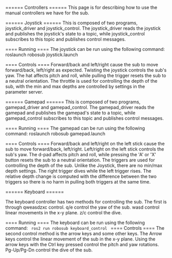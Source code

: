 ====== Controllers ======
This page is for describing how to use the manual controllers we have for the sub.

====== Joystick ======
This is composed of two programs, joystick_driver and joystick_control. The joystick_driver reads the joystick and publishes the joystick's state to a topic, while joystick_control subscribes to this topic and publishes control messages.

==== Running ====
The joystick can be run using the following command:
  roslaunch robosub joystick.launch

==== Controls ====
Forward/back and left/right cause the sub to move forward/back, left/right as expected. Twisting the joystick controls the sub's yaw. The hat affects pitch and roll, while pulling the trigger resets the sub to a neutral orientation. The throttle is used for controlling the depth of the sub, with the min and max depths are controlled by settings in the parameter server.

====== Gamepad ======
This is composed of two programs, gamepad_driver and gamepad_control. The gamepad_driver reads the gamepad and publishes the gamepad's state to a topic, while gamepad_control subscribes to this topic and publishes control messages.

==== Running ====
The gamepad can be run using the following command:
  roslaunch robosub gamepad.launch

==== Controls ====
Forward/back and left/right on the left stick cause the sub to move forward/back, left/right. Left/right on the left stick controls the sub's yaw. The d-pad affects pitch and roll, while pressing the 'A' or 'X' button resets the sub to a neutral orientation. The triggers are used for controlling the depth of the sub. Unlike the Joystick, there are no min/max depth settings. The right trigger dives while the left trigger rises. The relative depth change is computed with the difference between the two triggers so there is no harm in pulling both triggers at the same time.

====== Keyboard ======

The keyboard controller has two methods for controlling the sub. The first is through qweasdzxc control. q/e control the yaw of the sub. wasd control linear movements in the x-y plane. z/c control the dive.

==== Running ====
The keyboard can be run using the following command:
<code bash>
  ros2 run robosub keyboard_control
</code>
==== Controls ====
The second control method is the arrow keys and some other keys. The Arrow keys control the linear movement of the sub in the x-y plane. Using the arrow keys with the Ctrl key pressed control the pitch and yaw rotations. Pg-Up/Pg-Dn control the dive of the sub.